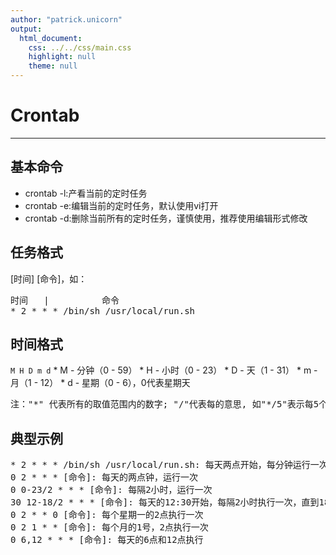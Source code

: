 ```yaml
---
author: "patrick.unicorn"
output:
  html_document:
    css: ../../css/main.css
    highlight: null
    theme: null
---
```


Crontab
===

* * *

## 基本命令

*   crontab -l:产看当前的定时任务
*   crontab -e:编辑当前的定时任务，默认使用vi打开
*   crontab -d:删除当前所有的定时任务，谨慎使用，推荐使用编辑形式修改<!--more-->

## 任务格式

[时间] [命令]，如：

<pre>时间   |          命令
* 2 * * * /bin/sh /usr/local/run.sh
</pre>

## 时间格式

`M H D m d` 
* M - 分钟（0 - 59） 
* H - 小时（0 - 23） 
* D - 天（1 - 31） 
* m - 月（1 - 12） 
* d - 星期（0 - 6），0代表星期天

<pre>注："*" 代表所有的取值范围内的数字; "/"代表每的意思, 如"*/5"表示每5个单位; "-"代表从某个数字到某个数字; ","分开几个离散的数字</pre>

## 典型示例

<pre>* 2 * * * /bin/sh /usr/local/run.sh: 每天两点开始，每分钟运行一次，共运行60次（每小时60分钟），即2:59结束
0 2 * * * [命令]: 每天的两点钟，运行一次
0 0-23/2 * * * [命令]: 每隔2小时，运行一次
30 12-18/2 * * * [命令]: 每天的12:30开始，每隔2小时执行一次，直到18:30结束
0 2 * * 0 [命令]: 每个星期一的2点执行一次
0 2 1 * * [命令]: 每个月的1号，2点执行一次
0 6,12 * * * [命令]: 每天的6点和12点执行
</pre>